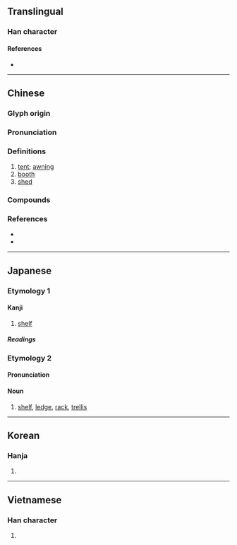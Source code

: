 {{also|柵|栅}}
{{character info}}
==Translingual==

===Han character===
{{Han char|rn=75|rad=木|as=08|sn=12|four=47920|canj=DBB|ids=⿰木朋}}

====References====
* {{Han ref|kx=0533.020|dkj=14941|dj=0921.030|hdz=21235.120|uh=68DA|ud=26842|bh=B4D7|bd=46295}}

----

==Chinese==
{{zh-forms}}
{{zh-wp}}

===Glyph origin===
{{Han etym}}
{{Han compound|木|朋|ls=psc|c1=s|c2=p|t1=tree}}

===Pronunciation===
{{zh-pron
|m=péng
|ma=Zh-péng.ogg
|m-s=
|c=paang4
|c-t=
|g=
|h=pfs=
|j=
|md=
|mn=pêng/qz,xm,zz:phêng/qz,tp,xm:pîⁿ/kh,zz:pêⁿ
|mn_note=pêng/phêng - literary, pêⁿ/pîⁿ - vernacular
|mn-t=bên5
|w=
|x=
|mc=y
|oc=y
|cat=n
}}

===Definitions===
{{zh-hanzi}}

# [[tent]]; [[awning]] {{zh-mw|m:座}}
# [[booth]]
# [[shed]]

===Compounds===
{{zh-der|fold=1|卷棚|帳棚|大陸棚|彩棚|廠棚|工棚|山棚|孤棚|大布棚|天棚|棚攔|涼棚|樂棚|棚車|棚子|浮棚|搭棚|爬孤棚|棚架|書棚本|灰棚|棚戶|棚屋|棚蜘蛛|捲棚|棚匠|窩棚|牛棚|棚規|棚館|瓜棚|棚圈|爆棚|棚鋪|攝影棚|棚朳|歹戲拖棚|棚裂|綵棚|考棚|馬棚|罩棚|腰棚|馬棚風|馬面戰棚|頂棚|雨棚|陸棚|茅草棚|蓆棚|草棚|草窩棚|茶棚|芭棚|蔭棚|趙棚|余家棚|吳棚|四里棚|謝棚|鄧棚|姚棚|聯棚|徐家棚}}

===References===
* {{R:yue:Hanzi}}
* {{thcwd|8507}}

{{zh-cat|Intermediate}}

----

==Japanese==

===Etymology 1===

====Kanji====
{{ja-kanji|grade=c|rs=木08}}

# [[shelf]]

=====Readings=====
{{ja-readings
|on=ほう
|kun=たな-
}}

===Etymology 2===
{{ja-kanjitab|たな|yomi=kun}}

====Pronunciation====
{{ja-pron|たな|y=kun}}

====Noun====
{{ja-noun|たな}}

# [[shelf]], [[ledge]], [[rack]], [[trellis]]

----

==Korean==

===Hanja===
{{ko-hanja|hangeul=붕}}

# {{rfdef|ko|sort=木08}}

----

==Vietnamese==

===Han character===
{{vi-hantu|[[bằng]]|rs=木08}}

# {{rfdef|vi|sort=木08}}